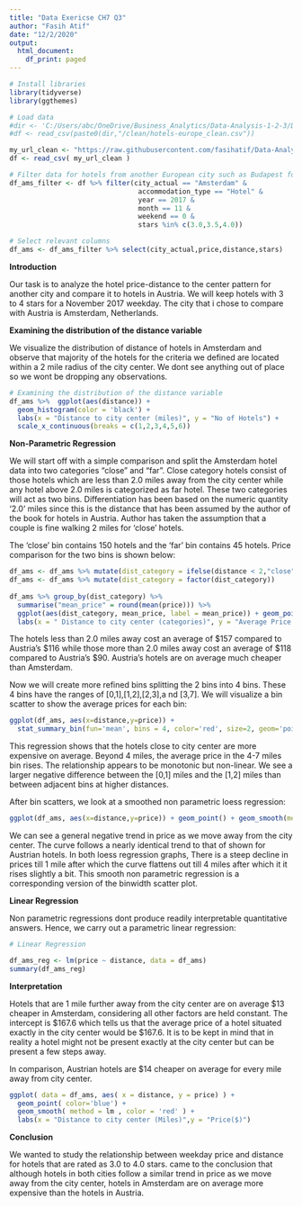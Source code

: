```yaml
---
title: "Data Exericse CH7 Q3"
author: "Fasih Atif"
date: "12/2/2020"
output:
  html_document:
    df_print: paged
---
```


```r
# Install libraries
library(tidyverse)
library(ggthemes)
```

```r
# Load data
#dir <- 'C:/Users/abc/OneDrive/Business_Analytics/Data-Analysis-1-2-3/Data_Analysis_2/atif-fasih_da2_data-exercise/CH7_Q3/data'
#df <- read_csv(paste0(dir,"/clean/hotels-europe_clean.csv"))

my_url_clean <- "https://raw.githubusercontent.com/fasihatif/Data-Analysis-1-2-3/master/Data_Analysis_2/atif-fasih_da2_data-exercise/CH7_Q3/data/clean/hotels-europe_clean.csv"
df <- read_csv( my_url_clean )
```

```r
# Filter data for hotels from another European city such as Budapest for a November 2017 weekday with 3.0 - 4.0 stars
df_ams_filter <- df %>% filter(city_actual == "Amsterdam" &
                                accommodation_type == "Hotel" &
                                year == 2017 &
                                month == 11 & 
                                weekend == 0 & 
                                stars %in% c(3.0,3.5,4.0))

# Select relevant columns
df_ams <- df_ams_filter %>% select(city_actual,price,distance,stars)


```

**Introduction**

Our task is to analyze the hotel price-distance to the center pattern for another city and compare it to hotels in Austria. We will keep hotels with 3 to 4 stars for a November 2017 weekday. The city that i chose to compare with Austria is Amsterdam, Netherlands.

**Examining the distribution of the distance variable**

We visualize the distribution of distance of hotels in Amsterdam and observe that majority of the hotels for the criteria we defined are located within a 2 mile radius of the city center. We dont see anything out of place so we wont be dropping any observations.

```r
# Examining the distribution of the distance variable
df_ams %>%  ggplot(aes(distance)) + 
  geom_histogram(color = 'black') + 
  labs(x = "Distance to city center (miles)", y = "No of Hotels") + 
  scale_x_continuous(breaks = c(1,2,3,4,5,6))
```

\newpage

**Non-Parametric Regression**

We will start off with a simple comparison and split the Amsterdam hotel data into two categories "close" and "far". Close category hotels consist of those hotels which are less than 2.0 miles away from the city center while any hotel above 2.0 miles is categorized as far hotel. These two categories will act as two bins. Differentiation has been based on the numeric quantity '2.0 ' miles since this is the distance that has been assumed by the author of the book for hotels in Austria. Author has taken the assumption that a couple is fine walking 2 miles for 'close' hotels.

The 'close' bin contains 150 hotels and the 'far' bin contains 45 hotels. Price comparison for the two bins is shown below:

```r
df_ams <- df_ams %>% mutate(dist_category = ifelse(distance < 2,"close","far"))
df_ams <- df_ams %>% mutate(dist_category = factor(dist_category))
                          
df_ams %>% group_by(dist_category) %>%
  summarise("mean_price" = round(mean(price))) %>%
  ggplot(aes(dist_category, mean_price, label = mean_price)) + geom_point() +
  labs(x = " Distance to city center (categories)", y = "Average Price ($)")+ coord_cartesian(ylim = c(50, 200)) + geom_text(vjust = -1)
```

The hotels less than 2.0 miles away cost an average of \$157 compared to Austria's \$116 while those more than 2.0 miles away cost an average of \$118 compared to Austria's \$90. Austria's hotels are on average much cheaper than Amsterdam.

Now we will create more refined bins splitting the 2 bins into 4 bins. These 4 bins have the ranges of [0,1],[1,2],[2,3],a nd [3,7]. We will visualize a bin scatter to show the average prices for each bin:

```r
ggplot(df_ams, aes(x=distance,y=price)) + 
  stat_summary_bin(fun='mean', bins = 4, color='red', size=2, geom='point',breaks = c(0,1,2,3,6)) + coord_cartesian(ylim = c(50, 200), xlim = c(0,6)) + labs(x = " Distance to city center (miles)", y = "Price ($)") +scale_x_continuous(breaks = c(1,2,3,4,5,6))
```

This regression shows that the hotels close to city center are more expensive on average. Beyond 4 miles, the average price in the 4-7 miles bin rises. The relationship appears to be monotonic but non-linear. We see a larger negative difference between the [0,1] miles and the [1,2] miles than between adjacent bins at higher distances.

After bin scatters, we look at a smoothed non parametric loess regression:

```r
ggplot(df_ams, aes(x=distance,y=price)) + geom_point() + geom_smooth(method = "loess") + coord_cartesian(ylim = c(50, 350)) + labs(x = " Distance to city center (miles)", y = "Price ($)") +  scale_x_continuous(breaks = c(1,2,3,4,5,6))

```

We can see a general negative trend in price as we move away from the city center. The curve follows a nearly identical trend to that of shown for Austrian hotels. In both loess regression graphs, There is a steep decline in prices till 1 mile after which the curve flattens out till 4 miles after which it it rises slightly a bit. This smooth non parametric regression is a corresponding version of the binwidth scatter plot.

**Linear Regression**

Non parametric regressions dont produce readily interpretable quantitative answers. Hence, we carry out a parametric linear regression:

```r
# Linear Regression

df_ams_reg <- lm(price ~ distance, data = df_ams)
summary(df_ams_reg)

```

**Interpretation**

Hotels that are 1 mile further away from the city center are on average \$13 cheaper in Amsterdam, considering all other factors are held constant. The intercept is \$167.6 which tells us that the average price of a hotel situated exactly in the city center would be \$167.6. It is to be kept in mind that in reality a hotel might not be present exactly at the city center but can be present a few steps away.

In comparison, Austrian hotels are \$14 cheaper on average for every mile away from city center.

```r
ggplot( data = df_ams, aes( x = distance, y = price) ) + 
  geom_point( color='blue') +
  geom_smooth( method = lm , color = 'red' ) +
  labs(x = "Distance to city center (Miles)",y = "Price($)")

```

**Conclusion**

We wanted to study the relationship between weekday price and distance for hotels that are rated as 3.0 to 4.0 stars. came to the conclusion that although hotels in both cities follow a similar trend in price as we move away from the city center, hotels in Amsterdam are on average more expensive than the hotels in Austria.
